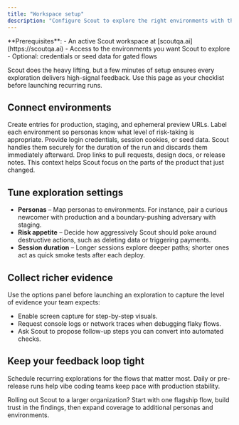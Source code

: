 ```yaml
---
title: "Workspace setup"
description: "Configure Scout to explore the right environments with the right context."
---
```


<Info>
  **Prerequisites**:
  - An active Scout workspace at [scoutqa.ai](https://scoutqa.ai)
  - Access to the environments you want Scout to explore
  - Optional: credentials or seed data for gated flows
</Info>

Scout does the heavy lifting, but a few minutes of setup ensures every exploration delivers high-signal feedback. Use this page as your checklist before launching recurring runs.

## Connect environments

<Steps>
  <Step title="Add environments">
    Create entries for production, staging, and ephemeral preview URLs. Label each environment so personas know what level of risk-taking is appropriate.
  </Step>
  <Step title="Store access details">
    Provide login credentials, session cookies, or seed data. Scout handles them securely for the duration of the run and discards them immediately afterward.
  </Step>
  <Step title="Share build context">
    Drop links to pull requests, design docs, or release notes. This context helps Scout focus on the parts of the product that just changed.
  </Step>
</Steps>

## Tune exploration settings

- **Personas** – Map personas to environments. For instance, pair a curious newcomer with production and a boundary-pushing adversary with staging.
- **Risk appetite** – Decide how aggressively Scout should poke around destructive actions, such as deleting data or triggering payments.
- **Session duration** – Longer sessions explore deeper paths; shorter ones act as quick smoke tests after each deploy.

## Collect richer evidence

Use the options panel before launching an exploration to capture the level of evidence your team expects:

- Enable screen capture for step-by-step visuals.
- Request console logs or network traces when debugging flaky flows.
- Ask Scout to propose follow-up steps you can convert into automated checks.

## Keep your feedback loop tight

Schedule recurring explorations for the flows that matter most. Daily or pre-release runs help vibe coding teams keep pace with production stability.

<Note>
  Rolling out Scout to a larger organization? Start with one flagship flow, build trust in the findings, then expand coverage to additional personas and environments.
</Note>
